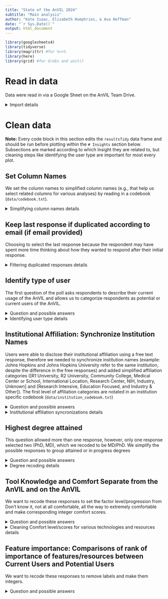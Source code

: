 ```yaml
---
title: "State of the AnVIL 2024"
subtitle: "Main analysis"
author: "Kate Isaac, Elizabeth Humphries, & Ava Hoffman"
date: "`r Sys.Date()`"
output: html_document
---
```


```r
library(googlesheets4)
library(tidyverse)
library(magrittr) #for %<>%
library(here)
library(grid) #for Grobs and unit()
```

# Read in data

Data were read in via a Google Sheet on the AnVIL Team Drive.

<details><summary>Import details</summary>
The google sheet we are reading in is stored in an AnVIL Google drive folder `State of the AnVIL 2024`. Its permissions are restricted such that only people with access can open with the link. Using `gs4_auth()` to authorize my google account before running this code, I needed to change the `scopes` argument, specifically `scopes=spreadsheets.readonly` was necessary. 

In this google sheet, each question is a column, and each response to the survey is a row. If the respondant wasn't asked or didn't answer a specific question, there is an NA in the corresponding row/column. 

```r
gs4_auth(email = "kathryn.j.isaac@gmail.com", scopes="spreadsheets.readonly")
resultsRaw <-
  googlesheets4::read_sheet(
    "https://docs.google.com/spreadsheets/d/1wDMNC6BD2AaIwh_GOkPTpl1tvAyLwVBQgAvOD2rYrX0/edit?usp=sharing",
  na = c("NA", "na", ""))
```

</details>

# Clean data

**Note:** Every code block in this section edits the `resultsTidy` data frame and should be run before plotting within the `# Insights` section below. Subsections are marked according to which Insight they are related to, but cleaning steps like identifying the user type are important for most every plot.

## Set Column Names

We set the column names to simplified column names (e.g., that help us select related columns for various analyses) by reading in a codebook (`data/codebook.txt`). 

<details><summary>Simplifying column names details</summary>

<details><summary>Description of variable definitions and steps</summary>

We have a codebook that is a tab delimited file and has 4 columns, and each row represents a question in the survey. The first column lists a/the question from the survey (`SurveyColNames`); the second column lists a corresponding simplified column name for that survey question (`SimplifedColNames`); the third column describes the variable format (`VariableFormat`), e.g, is it a double, or a character;  the fourth column gives a lengthier description of the question (`Description`), e.g., who was asked it, what possible answers are, etc.

This code block reads in that codebook and specifically selects the `SimplifiedColNames` column. It then renames the column names of the raw results from the google sheet (where each question is a column) with these simplified column names. 

</details>

```r
simplifiedColNames <-
  read_delim(here("data/codebook.txt"),
             delim = "\t",
             col_select = SimplifiedColNames)
resultsTidy <-
  resultsRaw %>% `colnames<-`(unlist(simplifiedColNames))
```
</details>

## Keep last response if duplicated according to email (if email provided)

Choosing to select the last response because the respondent may have spent more time thinking about how they wanted to respond after their initial response. 

<details><summary>Filtering duplicated responses details</summary>

<details><summary>Description of variable definitions and steps</summary>

* The `table` function tabulates the number of occurrences, and we tell it to ignore literal NAs. Because providing an email was optional, we expect many NA responses. The `table` function, by ignoring NAs, will return the unique emails and the number of times each email was used. We store the tabulated results in the variable `tabulatedEmails`
* Using the `sum` function, we look to see how many emails/responses are provided more than once. `tabulatedEmails > 1` is returning a vector of TRUEs and FALSEs where TRUE means that there was more than one instance/count of a given email and FALSE means there wasn't. The `sum` function in essence counts the number of TRUEs and if the `sum` is greater than 0, that means there is at least one duplicated email whose count is greater than 1.
* `duplicatedEmails` reports which emails are duplicated by using the tabulated/table of emails. First it identifies which emails were observed more than once, using the `which` function, and uses the indices returned from that to index the `names` of the tabulated emails, grabbing the specific emails.
* We want to know which entries from the overall survey responses to remove for each duplicated email. Ideally, we want to remove the responses all at the same time or go backwards removing one at a time, because we don't want to affect downstream indices. The approach here, keeps track of all the indices of interest and removed them at the same time. 
  * Therefore, we'll use `lapply` to loop through the duplicated emails (`duplicatedEmails`) and grab the index for survey responses associated with that email address (`which(resultsTidy$Email == duplicatedEmails[x])`).
  * However, we want to keep the last survey response for each duplicated email. Therefore, we wrap that `which` function in `head(_,-1 )` function so that it grabs all indices except the last one. 
  * Finally, we `unlist` the indices so that there's a single vector associated with indices for any duplicated email responses to be removed `IDXs_to_remove`. And since we want to remove them all at the same time, we subset  `resultsTidy`, grabbing every row except those in `IDXs_to_remove`, as denoted by the `-`.

</details>

```r

tabulatedEmails <- table(resultsTidy$Email, useNA = "no")

if (sum(tabulatedEmails > 1) > 0) {
  duplicatedEmails <-
    names(tabulatedEmails)[which(tabulatedEmails > 1)]
  IDXs_to_remove <-
    unlist(lapply(1:length(duplicatedEmails), function(x)
      head(
        which(resultsTidy$Email == duplicatedEmails[x]),-1
      )))
  resultsTidy <- resultsTidy[-IDXs_to_remove, ]
}

nrow(resultsTidy)
```

</details>

## Identify type of user

The first question of the poll asks respondents to describe their current usage of the AnVIL and allows us to categorize respondents as potential or current users of the AnVIL.

<details><summary>Question and possible answers</summary>

> How would you describe your current usage the AnVIL platform?

Possible answers include:

* For completed/long-term projects (e.g., occasional updates/maintenance as needed) 
* For ongoing projects (e.g., consistent project development and/or work) 
* For short-term projects (e.g., short, intense bursts separated by a few months) 
* I do no currently use the AnVIL, but have in the past
* I have never heard of the AnVIL
* I have never used the AnVIL, but have heard of it.

The first three possible answers represent current or returning AnVIL users. The last three possible answers represent potential AnVIL users.

</details>

<details><summary>Identifying user type details</summary>

<details><summary>Description of variable definitions and steps</summary>

We use `case_when` to evaluate the response in the `CurrentUsageDescription` column and assign a corresponding, simplified label of "CurrentUser" or "PotentialUser'. In other words we translate the given response to a user label. Using the `case_when` as the internal nested function of the `mutate` function, means that the translation is then saved in a new column, `UserType`.

</details>

```r
resultsTidy %<>%
  mutate(
    UserType = case_when(
      CurrentUsageDescription == "For ongoing projects (e.g., consistent project development and/or work)" ~ "CurrentUser",
      CurrentUsageDescription == "For completed/long-term projects (e.g., occasional updates/maintenance as needed)" ~ "CurrentUser",
      CurrentUsageDescription == "For short-term projects (e.g., short, intense bursts separated by a few months)" ~ "CurrentUser",
      CurrentUsageDescription == "I do not currently use the AnVIL, but have in the past" ~ "PotentialUser",
      CurrentUsageDescription == "I have never used the AnVIL, but have heard of it" ~ "PotentialUser",
      CurrentUsageDescription == "I have never heard of the AnVIL" ~ "PotentialUser"
    )
  ) %>% 
  mutate(UserType = factor(UserType, levels = c("PotentialUser", "CurrentUser")))
```

</details>

## Institutional Affiliation: Synchronize Institution Names

Users were able to disclose their institutional affiliation using a free text response, therefore we needed to synchronize institution names (example: Johns Hopkins and Johns Hopkins University refer to the same institution, despite the difference in the free responses) and added simplified affiliation categories ([R1 University, R2 University, Community College, Medical Center or School, International Location, Research Center, NIH, Industry, Unknown] and [Research Intensive, Education Focused, and Industry & Other]). The first level of affiliation categories are notated in an institution specific codebook (`data/institution_codebook.txt`)

<details><summary>Question and possible answers</summary>

> What institution are you affiliated with?

Free response for answers

</details>

<details><summary>Institutional affiliation syncronizations details</summary>

This synchronization corrects for the various spellings and capitalizations used for the same institution (ex, Johns Hopkins and Johns Hopkins University refer to the same institution, despite the difference in the free responses).

<details><summary>Description of variable definitions and steps</summary>

We use a `recode()` within a `mutate()` to synchronize the institutional affiliations as necessary

</details>


```r
resultsTidy %<>%
  mutate(
    InstitutionalAffiliation =
      recode(
        InstitutionalAffiliation,
        "Broad" = "Broad Institute",
        "broad institute" = "Broad Institute",
        "CUNY School of Public Health; Roswell Park Comprehensive Cancer Center" = "City University of New York",
        "harvard" = "Harvard University",
        "Harvard Public Health" = "Harvard University",
        "Johns hopkins" = "Johns Hopkins",
        "Johns Hopkins University" = "Johns Hopkins",
        "OHSU" = "Oregon Health & Science University",
        "OHSU (Knight Center)" = "Oregon Health & Science University",
        "The Ohio State University" = "Ohio State University",
        "UCSC" = "University of California Santa Cruz",
        "univ. ca. santa cruz" = "University of California Santa Cruz",
        "university of California santa cruz" = "University of California Santa Cruz",
        "UMASS Chan Medical School" = "UMass Chan Medical School",
        "Umass Chan Medical School" = "UMass Chan Medical School",
        "Washington University in St Louis" = "Washington University in St. Louis",
        "yikongene" = "Yikon Genomics",
        "v" = "Unknown"
      )
  )
```

Elizabeth Humphries grouped institutional affiliations into a limited set of categories: R1 University, R2 University, Community College, Medical Center or School, International Location, Research Center, NIH, Industry, Unknown and we notated those groupings/labels within the `institution_codebook.txt` data file, . Grouping into limited institutional affiliation categories allows us to consolidate free answers for easier data visualization and identification of trends. 

<details><summary>Description of variable definitions and steps</summary>

We use a `read_delim()` to read in the institution_codebook file, and select just the `InstitutionalAffiliation` and `InstitutionalType` columns (ignoring the column that specifies how institutions were entered by survey respondents). We then use a full_join by the `InstitutionalAffiliation` column to add an `InstitutionalType` column such that the category labels are now included as a new column, joining the appropriate values dependent upon the `InstitutionalAffiliation` column.

</details>

```r
institutionCodeBook <- read_delim(here("data/institution_codebook.txt"), delim="\t", col_select = c(InstitutionalAffiliation, InstitutionalType))

resultsTidy <- full_join(resultsTidy, institutionCodeBook, by = "InstitutionalAffiliation")
```

Here we even further simplify Institutional Affiliations to focus on Research Intensive, Education Focused, and Industry & Other

This groups R1 University, Research Center, Medical Center or School, and NIH as "Research Intensive"; R2 University & Community College as "Education Focused"; and Industry, International Location, or Unknown as "Industry & Other".

```r
resultsTidy %<>% 
  mutate(FurtherSimplifiedInstitutionalType = 
           case_when(
             InstitutionalType == "R1 University" ~ "Research Intensive",
             InstitutionalType == "Research Center" ~ "Research Intensive",
             InstitutionalType == "Medical Center or School" ~ "Research Intensive",
             InstitutionalType == "NIH" ~ "Research Intensive",
             InstitutionalType == "R2 University" ~ "Education Focused",
             InstitutionalType == "Community College" ~ "Education Focused",
             InstitutionalType == "Industry" ~ "Industry & Other",
             InstitutionalType == "International Location" ~ "Industry & Other",
             InstitutionalType == "Unknown" ~ "Industry & Other"
           )
         )
```

</details>

## Highest degree attained

This question allowed more than one response, however, only one response selected two (PhD, MD), which we recoded to be MD/PhD. We simplify the possible responses to group attained or in progress degrees


<details><summary>Question and possible answers</summary>

> What is the highest degree you have attained?

Possible answers include (and multiple choices could be selected and would be comma separated if so)

* High school or equivalent
* Bachelor's degree
* Master's degree in progress
* Master's degree
* PhD in progress
* PhD
* MD in progress
* MD
* Other (with free text entry)

</details>

<details><summary>Degree recoding details</summary>

<details><summary>Description of variable definitions and steps</summary>

Because multiple responses could be selected and those would be comma separated and because free text response was possible if other was selected, we need to tidy the data from this question. From visual inspection of the data, I see that the only time multiple responses were selected were for MD/PhD. No other's were selected. So we'll just recode "PhD, MD" to be "MD/PhD" 

Let's also set the factor levels to follow the general progress of degrees

</details>


```r
resultsTidy %<>%
  mutate(
    Degrees =
      factor(recode(Degrees, "PhD, MD" = "MD/PhD"), levels = c("High School or equivalent", "Bachelor's degree", "Master's degree in progress", "Master's degree", "PhD in progress", "PhD", "MD in progress", "MD", "MD/PhD")),
    FurtherSimplifiedDegrees = recode(Degrees, 
                                      "Master's degree in progress" = "Master's degree (or in progress)",
                                      "Master's degree" = "Master's degree (or in progress)",
                                      "PhD in progress" = "PhD (or in progress)",
                                      "PhD" = "PhD (or in progress)",
                                      "MD/PhD" = "MD (MD, MD/PhD, or in progress)", 
                                      "MD in progress" = "MD (MD, MD/PhD, or in progress)", 
                                      "MD" = "MD (MD, MD/PhD, or in progress)"
                          )
  )
```

</details>

## Tool Knowledge and Comfort Separate from the AnVIL and on the AnVIL

We want to recode these responses to set the factor level/progression from Don't know it, not at all comfortable, all the way to extremely comfortable and make corresponding integer comfort scores.

<details><summary>Question and possible answers</summary>

>How would you rate your knowledge of or comfort with these technologies (separate from the AnVIL)?
>How would you rate your knowledge of or comfort with these technologies (on the AnVIL)?
>How would you rate your knowledge of or comfort with these AnVIL data features?
Shared technologies between these two questions include

* Jupyter Notebooks: `CurrentAnVILTechJupyterNotebooks` & `AllTechJupyterNotebooks`
* Bioconductor & RStudio: `CurrentAnVILTechRStudio` & `AllTechRStudio` + `AllTechBioconductor`
* Galaxy: `CurrentAnVILTechGalaxy` & `AllTechGalaxy`
* WDL Workflows / Workflows (e.g., WDL): `CurrentAnVILTechWDL` & `AllTechWorkflows`
* Containers: `CurrentAnVILTechContainers` & `AllTechContainers`
* Unix / Command Line: `CurrentAnVILTechCommandLine` & `AllTechCommandLine`

Technologies only asked separate from the AnVIL

* Python: `AllTechPython`
* R: `AllTechR`

Technologies/data features only asked with regards to the AnVIL

* Accessing controlled access datasets: `CurrentAnVILTechAccessData`
* DUOS (Data Use Oversight System): `CurrentAnVILTechDUOS`
* Terra on AnVIL (Workspaces): `CurrentAnVILTechTerra`
* TDR (Terra Data Repository): `CurrentAnVILTechTDR`

Possible answers for each of these questions include

* Don't know it (0)
* Not at all comfortable (1)
* Slightly comfortable (2)
* Somewhat comfortable (3)
* Moderately comfortable (4)
* Extremely comfortable (5)

Notated possible "comfort scores" in parentheses next to each possible answer. We'll add these as additional columns that now start with the word "Score_" but otherwise retain the column name, in case it's helpful to still have the words (whose factor level we'll set to reflect the progression of knowledge/comfort).

Responses are NA if the question wasn't asked to the survey taker (e.g., they were a potential user and weren't asked about technologies with regards to the AnVIL)

</details>

<details><summary>Cleaning Comfort level/scores for various technologies and resources details</summary>

It's likely that someone who's a program administrator will select don't know for these.... should we remove them and see how average scores change?

<details><summary>Description of variable definitions and steps</summary>

We select the relevant columns (those that start with "CurrentAnVILTech" or "AllTech") we want to work with. We don't want them to be lists. The non-tidyverse way of doing this would be `unlist(as.character(resultsTidy$PotentialRankEasyBillingSetup))`. We can use the `unnest` tidyverse function with a `keep_empty = TRUE` argument so that it preserves the NULL values. Notice in the non-tidyverse way, we had to use `as.character` in order to preserve the null values. In the tidyverse way, we still have to use an as.character type change before the `unnest`, otherwise, we get an error that double and character values can't be combined. 

After the `unnest` we can use the `mutate` function to first work with these as factors (to set the progression we want from don't know it all the way to extremely comfortable) and then to make the replacements specified above for an integer score in place of the comfort level, placing these scores in new columns with names that begin with "Score_" and fill in the rest of the column name with the corresponding original column name.

</details>

```r
resultsTidy %<>%
  mutate(across(starts_with(c(
    "CurrentAnVILTech", "AllTech"
  )), as.character)) %>%
  unnest(starts_with(c("CurrentAnVILTech", "AllTech")), keep_empty = TRUE) %>%
  mutate(across(starts_with(c(
    "CurrentAnVILTech", "AllTech"
  )), ~ parse_factor(
    .,
    levels = c(
      "Don't know it",
      "Not at all comfortable",
      "Slightly comfortable",
      "Somewhat comfortable",
      "Moderately comfortable",
      "Extremely comfortable"
    )
  ))) %>%
  mutate(across(
    starts_with(c("CurrentAnVILTech", "ALLTech")),
    ~ case_when(
      . == "Don't know it" ~ 0,
      . == "Not at all comfortable" ~ 1,
      . == "Slightly comfortable" ~ 2,
      . == "Somewhat comfortable" ~ 3,
      . == "Moderately comfortable" ~ 4,
      . == "Extremely comfortable" ~ 5
    )
    ,
    .names = "Score_{.col}"
  ))
```

</details>

## Feature importance: Comparisons of rank of importance of features/resources between Current Users and Potential Users

We want to recode these responses to remove labels and make them integers.

<details><summary>Question and possible answers</summary>

>Rank the following features or resources according to their importance for your continued use of the AnVIL

>Rank the following features or resources according to their importance to you as a potential user of the AnVIL?
  
* Easy billing setup
* Flat-rate billing rather than use-based
* Free version with limited compute or storage
* On demand support and documentation
* Specific tools or datasets are available/supported
* Greater adoption of the AnVIL by the scientific community

We're going to look at a comparison of the assigned ranks for these features, comparing between current users and potential users.

### Recode rank values 

<details><summary>Description of variable definitions and steps</summary>

Columns of interest include

* PotentialRankEasyBillingSetup
* PotentialRankFlatRateBilling
* PotentialRankFreeVersion
* PotentialRankSupportDocs
* PotentialRankToolsData
* PotentialRankCommunityAdoption
* CurrentRankEasyBillingSetup
* CurrentRankFlatRateBilling
* CurrentRankFreeVersion
* CurrentRankSupportDocs
* CurrentRankToolsData
* CurrentRankCommunityAdoption

</details>

<details><summary>Cleaning the feature importance ranks details</summary>

<details><summary>Description of variable definitions and steps</summary>

We can use `starts_with` to select these columns, specifically focusing on the starts with "PotentialRank" and "CurrentRank". When we made simplified names for the columns, these are the only twelve that start like that. 

Either the 6 CurrentRank or the 6 PotentialRank were asked to each survey taker which means that we expect NULL values in these columns since not every survey taker will have answered all of these questions.

We want to recode the following values

* Replace 1 (Most important in this list) with 1
* Replace 6 (Least important in this list) with 6

Before we can do that, we first need to change the type of the columns in several ways. We don't want them to be lists. The non-tidyverse way of doing this would be `unlist(as.character(resultsTidy$PotentialRankEasyBillingSetup))`. We can use the `unnest` tidyverse function with a `keep_empty = TRUE` argument so that it preserves the NULL values. Notice in the non-tidyverse way, we had to use `as.character` in order to preserve the null values. In the tidyverse way, we still have to use an as.character type change before the `unnest`, otherwise, we get an error that double and character values can't be combined. 

After the `unnest` we can use the `recode` function to make the replacements specified above. And then we go ahead and change the type from character to integer so that we can compute average rank & plot them more easily. There will be a warning that NAs are introduced by coercion when we change the type to integer. So we add a replacement in the `recode`, changing "NULL" to the `NA_character_`

</details>

```r
resultsTidy %<>%
  mutate(across(starts_with(c(
    "PotentialRank", "CurrentRank"
  )), as.character)) %>%
  unnest(starts_with(c("PotentialRank", "CurrentRank")), keep_empty = TRUE) %>%
  mutate(across(
    starts_with(c("PotentialRank", "CurrentRank")),
    ~ recode(
      .x,
      "1 (Most important in this list)" = "1",
      "6 (Least important in this list)" = "6",
      "NULL" = NA_character_
    )
  )) %>%
  mutate(across(starts_with(c(
    "PotentialRank", "CurrentRank"
  )), as.integer))
```

</details>

## Training Modality Preference

We want to recode these responses to remove labels and make them integers.

<details><summary>Question and possible answers</summary>

>Please rank how/where you would prefer to attend AnVIL training workshops.

Possible answers include 

* On-site at my institution: `AnVILTrainingWorkshopsOnSite`
* Virtual: `AnVILTrainingWorkshopsVirtual`
* Conference (e.g., CSHL, AMIA): `AnVILTrainingWorkshopsConference`
* AnVIL-specific event: `AnVILTrainingWorkshopsSpecEvent`
* Other: `AnVILTrainingWorkshopsOther`

The responses are stored in the starts with `AnVILTrainingWorkshops` columns

</details>

<details><summary>Cleaning the training modality ranks details</summary>

<details><summary>Description of variable definitions and steps</summary>

We can use `starts_with` to select these columns, specifically focusing on the starts with "AnVILTrainingWorkshops". These are the only 5 that start like that when we made simplified column names. 

We want to recode the following values

* Replace 1 (Most preferred in this list) with 1
* Replace 5 (Least preferred in this list) with 5

Before we can do that, we first need to change the type of the columns in several ways. We don't want them to be lists. We can use the `unnest` tidyverse function with a `keep_empty = TRUE` argument so that it preserves any NULL values, but first we have to use an `as.character` type change before the `unnest`, otherwise, we get an error that double and character values can't be combined. 

After the `unnest` we can use the `recode` function to make the replacements specified above. And then we go ahead and change the type from character to integer so that we can compute average rank & plot them more easily. There will be a warning that NAs are introduced by coercion when we change the type to integer. So we add a replacement in the `recode`, changing "NULL" to the `NA_character_`

</details>

```r

resultsTidy %<>%
  mutate(across(starts_with(
    "AnVILTrainingWorkshops"), as.character)) %>%
  unnest(starts_with("AnVILTrainingWorkshops"), keep_empty = TRUE) %>%
  mutate(across(
    starts_with("AnVILTrainingWorkshops"),
    ~ recode(
      .x,
      "1 (Most preferred in this list)" = "1",
      "5 (Least preferred in this list)" = "5",
      "NULL" = NA_character_
    )
  )) %>%
  mutate(across(starts_with("AnVILTrainingWorkshop"), as.integer))

```

</details>

## Simplified experience status for various research categories (clinical, human genomics, non-human genomics)

Want to add three columns that act as flags reporting if the respondent is 

* experienced with clinical research, specifically either moderately or extremely experienced in working with human clinical data
* experienced with human genomics research, specifically is moderately or extremely experienced in working with human genomics data
* experienced with non-human genomics research expert, specifically is moderately or extremely experienced in working with non-human genomics data

We will use this information later to subset responses when considering popular tools or datasets.

<details><summary>Question and possible answers</summary>

>How much experience do you have analyzing the following data categories?

The three research categories people are asked about include 

* Human Genomic
* Non-human Genomic
* Human Clinical

Possible answers include

* Not at all experienced
* Slightly experienced
* Somewhat experienced
* Moderately experienced
* Extremely experienced.

</details>

<details><summary>Setting research category experience flag details</summary>

<details><summary>Description of variable definitions and steps</summary>

We use a `mutate` together with 3 `case_when`'s. 

* If the `HumanClinicalExperience` column response is "Moderately experienced" or "Extremely experienced", we mark that respondent as a human clinical research expert in the `clinicalFlag` column (`TRUE`). Otherwise, we mark a `FALSE` to signify they are not a clinical research expert.
* If the `HumanGenomicExperience` column response is "Moderately experienced" or "Extremely experienced", we mark that respondent as a human genomic research expert in the `humanGenomicFlag` column (`TRUE`). Otherwise, we again mark a `FALSE` to signify not an expert.
* If the `NonHumanGenomicExperience` column response is "Moderately experienced" or "Extremely experienced", we mark that respondent as a non-human genomic research expert in the `nonHumanGenomicFlag` column (`TRUE`). Otherwise, we again mark a `FALSE` to signify not an expert.

</details>

```r
resultsTidy %<>%
  mutate(
  clinicalFlag = case_when(
           HumanClinicalExperience == "Moderately experienced" | HumanClinicalExperience == "Extremely experienced" ~ TRUE,
           .default = FALSE
         ),
  humanGenomicFlag = case_when(
           HumanGenomicExperience == "Moderately experienced" | HumanGenomicExperience == "Extremely experienced" ~ TRUE,
           .default = FALSE
         ),
  nonHumanGenomicFlag = case_when(NonHumanGenomicExperience == "Moderately experienced" | NonHumanGenomicExperience == "Extremely experienced" ~ TRUE,
          .default = FALSE)
  )
```

</details>

# Insights 

## Identify type of user

**Takeaway:** Of the ```r nrow(resultsTidy)``` responses, ```r nrow(resultsTidy %>% filter(UserType == "CurrentUser"))``` were current users and ```r nrow(resultsTidy %>% filter(UserType == "PotentialUser"))``` were potential users. The majority of current users belonged to the group who use the AnVIL for ongoing projects while the majority of potential users were evenly split between those who have never used the AnVIL (but have heard of it) and those who used to previously use the AnVIL, but don't currently.

**Potential Follow-ups:** 

- Look to see if those potential users who previously used to use the AnVIL show similarity in overall trends with the rest of the potential users
- Directly ask why they no longer use the AnVIL (Elizabeth mentioned the possibility that the AnVIL is sometimes used in courses or workshops and students may not use it after that)

### Prepare and plot the data

<details><summary>Description of variable definitions and steps</summary>

First, we group the data by the assigned UserType labels/categories and their related more detailed descriptions. Then we use `summarize` to count the occurrences for each of those categories. We use a mutate statement to better fit the detailed descriptions on the plot. We then send this data to ggplot with the count on the x-axis, and the usage descriptions on the y-axis (ordered by count so highest count is on the top). We fill with the `UserType` description we've assigned. We manually scale the fill to be AnVIL colors and specify we want this to be a stacked bar chart. We then make edits for the theme and labels and finally add a geom_text label for the count next to the bars before we save the plot.

</details>

```r
resultsTidy %>% 
  group_by(UserType, CurrentUsageDescription) %>% 
  summarize(count = n()) %>% 
  mutate(CurrentUsageDescription = case_when(
    CurrentUsageDescription == "For ongoing projects (e.g., consistent project development and/or work)" ~ "For ongoing projects:\nconsistent project development\nand/or work",
    CurrentUsageDescription == "For completed/long-term projects (e.g., occasional updates/maintenance as needed)" ~ "For completed/long-term projects:\noccasional updates/maintenance\nas needed",
    CurrentUsageDescription == "For short-term projects (e.g., short, intense bursts separated by a few months)" ~ "For short-term projects:\nshort, intense bursts\nseparated by a few months",
    CurrentUsageDescription == "I do not currently use the AnVIL, but have in the past" ~ "I do not current use the AnVIL,\nbut have in the past",
    CurrentUsageDescription == "I have never used the AnVIL, but have heard of it" ~ "I have never\nused the AnVIL",
    CurrentUsageDescription == "I have never heard of the AnVIL" ~ "I have never\nheard of the AnVIL"
  )) %>%
  ggplot(aes(x = count, y = reorder(CurrentUsageDescription, count), fill = UserType)) + 
  scale_fill_manual(values = c("#E0DD10", "#035C94")) + 
  geom_bar(stat="identity", position ="stack") + 
  theme_classic() +
  xlab("Count") +
  ylab("Current Usage Description") +
  ggtitle("How would you describe your current usage\nof the AnVIL platform?") +
  geom_text(aes(label = count, group = CurrentUsageDescription),
                  hjust = -0.5, size=2)

ggsave(here("plots/respondent_usagedescription.png"))
```


## Demographics: Institutional Affiliation 

**Takeaway:**

### Prepare and plot the data

```r
resultsTidy %>%
  mutate(FurtherSimplifiedInstitutionalType = factor(FurtherSimplifiedInstitutionalType, levels = c("Industry & Other", "Education Focused", "Research Intensive"))) %>%
  group_by(UserType, FurtherSimplifiedInstitutionalType) %>% summarize(InstitutionalCount = n()) %>%
  ggplot(aes(
    y = FurtherSimplifiedInstitutionalType,
    x = InstitutionalCount,
    fill = UserType
  )) + geom_bar(position = "stack", stat = "identity") +
  theme_classic() +
  geom_text(
                  aes(label = after_stat(x), group = FurtherSimplifiedInstitutionalType), 
                  stat = 'summary', fun = sum, hjust = -1, size=2
                ) +
  ylab("") + 
  xlab("Count") +
  ggtitle("Institutional Affiliation for All Survey Respondents") +
  annotation_custom(textGrob("- R1 University     \n- Med Campus      \n- Research Center\n- NIH                     ", gp = gpar(fontsize = 8)), xmin = -8.5, xmax = -8.5, ymin = 2.65, ymax = 2.65) +
  annotation_custom(textGrob("- Industry             \n- International Loc\n- Unknown           ", gp = gpar(fontsize = 8)), xmin = -8.5, xmax = -8.5, ymin = .7, ymax = .7) +
  annotation_custom(textGrob("- R2 University         \n- Community College", gp=gpar(fontsize=8)),xmin=-8.5,xmax=-8.5,ymin=1.75,ymax=1.75) +
  coord_cartesian(clip = "off") +
  scale_fill_manual(values = c("#E0DD10", "#035C94")) +
  ggtitle("What institution are you affiliated with?")
ggsave(here("plots/institutionalType_simplified_allResponses_colorUserType.png"))
```

## Demographics: Highest Degree Attained

**Takeaway:**

### Prepare and plot the data

<details><summary>Description of variable definitions and steps</summary>

First we use `group_by()` to select`Degrees` and `UserType` in conjunction with `summarize( = n())` to add counts for how many of each combo are observed in the data. 

Then we send this data to ggplot and make a bar chart with the x-axis representing the degrees (`reorder`ed by the count number such that higher counts are first (and the sum) because otherwise the 2 MDs are located after the high school and master's in progress bars (1 each)). The y-axis represents the count, and the fill is used to specify user type (current or potential AnVIL users). We use a stacked bar chart and include labels above each bar of the total sum for that degree type.

Used [this Stack Overflow post to label sums above the bars](https://stackoverflow.com/questions/30656846/draw-the-sum-value-above-the-stacked-bar-in-ggplot2)

and used [this Stack Overflow post to remove NA from the legend](https://stackoverflow.com/questions/45493163/ggplot-remove-na-factor-level-in-legend)

The rest of the changes are related to theme and labels and making sure that the numerical bar labels aren't cut off on the top.

</details>

```r

resultsTidy %>%  
  group_by(FurtherSimplifiedDegrees, UserType) %>% 
  summarize(n = n()) %>%
  ggplot(aes(y = reorder(FurtherSimplifiedDegrees, n, sum), 
             x = n, 
             fill = UserType
             )) +
      geom_bar(position = "stack", stat="identity") +
      geom_text(
                  aes(label = after_stat(x), group = FurtherSimplifiedDegrees), 
                  stat = 'summary', fun = sum, hjust = -1, size=2
                ) +
      theme_classic() +
      ylab("Degree") +
      xlab("Count") +
      coord_cartesian(clip = "off") +
      scale_fill_manual(values = c("#E0DD10", "#035C94"), na.translate = F) +
      ggtitle("What is the highest degree you have attained?")

ggsave(here("plots/degree_furthersimplified_usertype.png"))
```

## Experience: Genomics and Clinical Research Experience

**Takeaway:**

### Prepare and plot the data

<details><summary>Description of variable definitions and steps for preparing the data</summary>

Here we select the columns containing answers for each data category: `HumanGenomicExperience`, `HumanClinicalExperience`, and `NonHumanGenomicExperience`. We also select `UserType` in case we want to split user type out at all in viewing the data. We use a `pivot_longer` to make a long dataframe that can be grouped and groups counted. The category/column names go to a new column, `researchType` and the values in those columns go to a new column `experienceLevel`. Before we use group by and count, we set the factor level on the new `experienceLevel` column to match the progression from not at all experienced to extremely experienced, and we rename the research categories so that the words have spaces, and we say research instead of experience. Then we use `group_by` and `summarize` to add counts for each combination of research category, experience level, and `UserType`. These counts are in the new `n` column.

</details>

```r
experienceDf <- resultsTidy %>% select(HumanGenomicExperience, HumanClinicalExperience, NonHumanGenomicExperience, UserType) %>%
  pivot_longer(c(HumanGenomicExperience, HumanClinicalExperience, NonHumanGenomicExperience), names_to = "researchType", values_to = "experienceLevel") %>% 
  mutate(experienceLevel = 
                                                                                                                                                          factor(experienceLevel, levels = c("Not at all experienced", "Slightly experienced", "Somewhat experienced", "Moderately experienced", "Extremely experienced")),
         researchType = case_when(researchType == "HumanClinicalExperience" ~ "Human Clinical Research",
                                  researchType == "HumanGenomicExperience" ~ "Human Genomic Research",
                                  researchType == "NonHumanGenomicExperience" ~ "Non-human\nGenomic Research")) %>%
  group_by(researchType, experienceLevel, UserType) %>% summarize(n = n()) 
```

<details><summary>Description of variable definitions and steps for plotting the bar graph</summary>

We didn't observe big differences between current and potential users, so we believe this grouped plot is useful for understanding the community as a whole.

This bar plot has the experience level on the x-axis, the count on the y-axis, and fills the bars according to the experience level (though the fill/color legend is turned off by setting legend.position to none). We facet the research category type and label the bars. We keep a summary stat and sum function and after_stat(y) for the label since the data has splits like `UserType` that we're not visualizing here. 

We adjust various aspects of the theme like turning off the grid and background and rotating the x-tick labels and changing the x- and y-axis labels. We also slightly widen the left axis so that the tick labels aren't cut off. 

</details>

```r
ggplot(experienceDf, aes(x=experienceLevel,y=n, fill = experienceLevel)) + 
  facet_grid(~researchType) + 
  geom_bar(stat="identity") + 
  theme_bw() + 
  theme(panel.background = element_blank(), panel.grid = element_blank()) + 
  theme(axis.text.x = element_text(angle = 45, hjust=1)) + 
  geom_text(
    aes(label = after_stat(y), group = experienceLevel), 
    stat = 'summary', fun = sum, vjust = -0.5, size=2
) + 
  ylab("Count") + xlab ("Reported Experience Level") +
  coord_cartesian(clip = "off") + 
  theme(plot.margin = margin(1,1,1,1.05, "cm")) +
  scale_fill_manual(values = c("#035C94","#035385","#024A77","#024168", "#02395B")) +
  theme(legend.position = "none")+
  ggtitle("How much experience do you have analyzing the following data categories?")
  

ggsave(here("plots/researchExperienceLevel_sequentialColor_noUserTypeSplit.png"))
```

## Experience: Controlled Access Datasets

**Takeaway:**

<details><summary>Question and possible answers</summary>

>What large, controlled access datasets do you access or would you be interested in accessing using the AnVIL?
  
* All of Us*
* Centers for Common Disease Genomics (CCDG)
* The Centers for Mendelian Genomics (CMG)
* Clinical Sequencing Evidence-Generating Research (CSER)
* Electronic Medical Records and Genomics (eMERGE)
* Gabriella Miller Kids First (GMKF)
* Genomics Research to Elucidate the Genetics of Rare Diseases (GREGoR)
* The Genotype-Tissue Expression Project (GTEx)
* The Human Pangenome Reference Consortium (HPRC)
* Population Architecture Using Genomics and Epidemiology (PAGE)
* Undiagnosed Disease Network (UDN)
* UK Biobank*
* None
* Other (Free Text Response)

Since this is a select all that apply question, we expect that there will be multiple responses that are comma separated. The free text responses will likely need recoded as well. The responses are in the `AccessWhichControlledData` column.

</details>

### Prepare and plot the data

<details><summary>Description of variable definitions and steps for preparing the data</summary>

Making a function `prep_df_whichData()` since we'll be using this workflow a few times for different subsets of the data, because we want to be able to differentially display the data based on the experience status (experienced with clinical research, human genomics research, etc.) of the person saying they'd like access to the data.

We want to color the bars based on whether or not the controlled access dataset is available on the AnVIL currently. We create a dataframe `onAnVILDF` to report this. Used the [AnVIL dataset catalog/browser](https://explore.anvilproject.org/datasets) to find out this information. However, HPRC and  GREGoR don't show up in that resource, but are both available per these sources: [Announcement for HPRC](https://anvilproject.org/news/2021/03/11/hprc-on-anvil), [Access for HPRC](https://anvilproject.org/data/consortia/HPRC), [Access for GREGoR](https://anvilproject.org/data/consortia/GREGoR). Both GMKF and TCGA are data hosted on other NCPI platforms that are accessible via AnVIL because of interoperability. (See: https://www.ncpi-acc.org/ and https://ncpi-data.org/platforms). We list these as non-AnVIL hosted since while accessible, they are not AnVIL hosted and inaccessible without NCPI. Finally, UDN is described as non-AnVIL hosted as it is in the Data submission pipeline and not yet available. 

We'll join this anvil-hosted or not data with the actual data at the end.

Given the input `subset_df`, we expect several answer to be comma separated. Since there are 12 set possible responses (not including "None") and one possible free response answer, we separate the `AccessWhichControlledData` column into 13 columns ("WhichA" through "WhichN"), separating on a comma (specifically a ", " a comma followed by a space, otherwise there were duplicates where the difference was a leading space). Alternative approaches should [consider using `str_trim`](https://stringr.tidyverse.org/reference/str_trim.html). We set fill to "right" but this shouldn't really matter. It's just to suppress the unnecessary warning that they're adding NA's when there aren't 13 responses. If there's only one response, it'll put that response in `WhichA` and fill the rest of them with `NA`. If there's two responses, it'll put those two responses in `WhichA` and `WhichB` and fill the rest of them with `NA`... etc,

We then use `pivot_longer` to grab these columns we just made and put the column names in a new column `WhichChoice` and the values in the each column to a new column `whichControlledAccess`. We drop all the NAs in this new `whichControlledAccess` column (and there's a lot of them there)...

Then we group by the new `whichControlledAccess` column and summarize a count for how many there are for each response.

Then we pass this to a mutate and recode function to simplify the fixed responses to be just their acronyms, to remove asterisks (that let the survey respondent know that that dataset wasn't available because of policy restrictions), and to recode the free text responses (details below in "Notes on free text response recoding").

We use a `left_join()` to join the cleaned data with a dataframe that specifies whether that dataset is currently available on the AnVIL or not. It's a left join rather than a full join so it's only adding the annotation for datasets that are available in the results.

Finally, we return this subset and cleaned dataframe so that it can be plotted.

</details>

<details><summary> Additional notes on free text response recoding</summary>

There were 4 "Other" free response responses

* "Being able to pull other dbGap data as needed." 
  --> We recoded this to be an "Other"
* "GnomAD and ClinVar" 
  --> GnomAD and ClinVar are not controlled access datasets so we recoded that response to be "None"
* "Cancer omics datasets" 
  --> We recoded this to be an "Other"
* "TCGA"
  --> This response was left as is since there is a controlled access tier.

</details>

```r
onAnVILDF <- read_delim(here("data/controlledAccessData_codebook.txt"), delim = "\t", col_select = c(whichControlledAccess, AnVIL_Availability))

prep_df_whichData <- function(subset_df, onAnVILDF = onAnVILDF){
  subset_df %<>% separate(AccessWhichControlledData, c("WhichA", "WhichB", "WhichC", "WhichD", "WhichE", "WhichF", "WhichG", "WhichH", "WhichI", "WhichJ", "WhichK", "WhichM", "WhichN"), sep = ", ", fill="right") %>%
  pivot_longer(starts_with("Which"), names_to = "WhichChoice", values_to = "whichControlledAccess") %>%
  drop_na(whichControlledAccess) %>%
  group_by(whichControlledAccess) %>% summarize(count = n()) %>%
  mutate(whichControlledAccess =
           recode(whichControlledAccess,
             "All of Us*" = "All of Us",
             "UK Biobank*" = "UK Biobank",
             "Centers for Common Disease Genomics (CCDG)" = "CCDG",
             "The Centers for Mendelian Genomics (CMG)" = "CMG",
             "Clinical Sequencing Evidence-Generating Research (CSER)" = "CSER",
             "Electronic Medical Records and Genomics (eMERGE)" = "eMERGE",
             "Gabriella Miller Kids First (GMKF)" = "GMKF",
             "Genomics Research to Elucidate the Genetics of Rare Diseases (GREGoR)" = "GREGoR",
             "The Genotype-Tissue Expression Project (GTEx)" = "GTEx",
             "The Human Pangenome Reference Consortium (HPRC)" = "HPRC",
             "Population Architecture Using Genomics and Epidemiology (PAGE)" = "PAGE",
             "Undiagnosed Disease Network (UDN)" = "UDN",
             "Being able to pull other dbGap data as needed." = "Other",
             "Cancer omics datasets" = "Other",
             "GnomAD and ClinVar" = "None", #not controlled access
                  )
  ) %>% left_join(onAnVILDF, by="whichControlledAccess")
    
  return(subset_df)
}

```
<details><summary>Description of variable definitions and steps for preparing the data continued</summary>

Here we set up 4 data frames for plotting

* The first uses all of the responses and sends them through the `prep_df_whichData()` function to clean the data for plotting to see which controlled access datasets are the most popular.
* The second filters to grab just the responses from those experienced in clinical research using the `clinicalFlag` column (described earlier in the Clean Data -> Simplified experience status for various research categories (clinical, human genomics, non-human genomics) subsection)
* The third filters to grab just the responses from those experienced in human genomic research using the `humanGenomicFlag` column (described earlier in the Clean Data -> Simplified experience status for various research categories (clinical, human genomics, non-human genomics) subsection)
* The fourth filters to grab just the responses from those experienced in non-human genomic research using the `nonHumanGenomicFlag` column (described earlier in the Clean Data -> Simplified experience status for various research categories (clinical, human genomics, non-human genomics) subsection)

</details>

```r
whichDataDf <- resultsTidy %>% prep_df_whichData(onAnVILDF = onAnVILDF)

whichDataClinicalSubset <- resultsTidy %>%
  filter(clinicalFlag == TRUE) %>%
  prep_df_whichData(onAnVILDF = onAnVILDF)

whichDataHumanGenomicSubset <- resultsTidy %>%
  filter(humanGenomicFlag == TRUE) %>%
  prep_df_whichData(onAnVILDF = onAnVILDF)

whichDataNonHumanGenomicSubset <- resultsTidy %>%
  filter(nonHumanGenomicFlag == TRUE) %>%
  prep_df_whichData(onAnVILDF = onAnVILDF)

```

<details><summary>Description of variable definitions and steps for plotting the bar graphs</summary>

Also have a function here because it's the same plotting steps for each just changing the subtitle and which dataframe is used as input.

This takes the input dataframe and plots a bar plot with the x-axis having the controlled access datasets listed (reordering the listing based off of the count so most popular is on the left), the count number/popularity of requested is on the y-axis, and the fill is based on whether the dataset is available on AnVIL or not. 

We change the theme elements like removing panel borders, panel background, and panel grid, and rotate the x-axis tick labels. We add an x- and y- axis label and add a title (and subtitle if specified - which it will be when we're looking at just a subset like those who are experienced with clinical data)

We also add text labels above the bars to say how many times each dataset was marked/requested. Note that we have to use the after_stat, summary, and sum way of doing it again because we use recoding and if we want the labels to be accurate, it has to capture every time we've recoded things to be the same after we used group_by and summarize to count before we recoded. It uses `coord_cartesian(clip = "off")` so these bar text labels aren't cut off and finally returns the plot.

We call this function 4 times

* once for all the data (and don't use a subtitle)
* next for just those experienced with clinical data (using a subtitle to specify this)
* next for just those experienced with human genomic data (using a subtitle to specify this)
* and finally for just those experienced with non-human genomic data (using a subtitle to specify this)

</details>

```r

plot_which_data <- function(inputToPlotDF, subtitle = NULL){

  toreturnplot <- ggplot(inputToPlotDF, aes(x = reorder(whichControlledAccess, -count), y = count, fill = AnVIL_Availability)) +
    geom_bar(stat="identity") + 
    theme_classic() + theme(panel.background = element_blank(), panel.grid = element_blank()) +
    theme(axis.text.x = element_text(angle=45, hjust=1)) +
    xlab("Controlled access datasets") + ylab("Count") + 
    ggtitle("What large, controlled access datasets do you access\nor would you be interested in accessing using the AnVIL?", subtitle = subtitle) + 
    geom_text(aes(label = after_stat(y), group = whichControlledAccess),
                  stat = 'summary', fun = sum, vjust = -1, size=2) +
  coord_cartesian(clip = "off") + 
  scale_fill_manual(values = c("#25445A", "#7EBAC0", "grey")) + 
  theme(legend.position = c(0.8, 0.8))

return(toreturnplot)

}

```


```r
everyoneDataPlot <- plot_which_data(whichDataDf)

everyoneDataPlot

ggsave(here("plots/whichcontrolleddata.png"), plot = everyoneDataPlot)
```

```r
clinicalDataPlot <- plot_which_data(whichDataClinicalSubset, subtitle = "Respondents moderately or extremely experienced with clinical data")

clinicalDataPlot

ggsave(here("plots/whichcontrolleddata_clinical.png"), plot = clinicalDataPlot)
```

```r
humanGenomicDataPlot <- plot_which_data(whichDataHumanGenomicSubset, subtitle = "Respondents moderately or extremely experienced with human genomic data")

humanGenomicDataPlot

ggsave(here("plots/whichcontrolleddata_humangenomic.png"), plot = humanGenomicDataPlot)
```

```r
nonHumanGenomicDataPlot <- plot_which_data(whichDataNonHumanGenomicSubset, subtitle = "Respondents moderately or extremely experienced with non-human genomic data")

nonHumanGenomicDataPlot

ggsave(here("plots/whichcontrolleddata_nonhumangenomic.png"), plot = nonHumanGenomicDataPlot)
```

## Experience: Tool & Resource Knowledge/Comfort level

**Takeaway:**

### Prepare and plot the data

<details><summary>Description of variable definitions and steps for preparing the data </summary>

</details>

```r
toPlotToolKnowledge <- bind_rows(
  resultsTidy %>%
    filter(UserType == "CurrentUser") %>%
    select(starts_with("Score_")) %>%
    colSums(na.rm = TRUE) %>%
    as.data.frame() %>% `colnames<-`(c("totalScore")) %>%
    mutate(nscores = sum(resultsTidy$UserType == "CurrentUser"),
          avgScore = totalScore / nscores,
          UserType = "Current Users") %>%
  mutate(WhereTool = rownames(.)) %>%
  separate(WhereTool, c("AnVILorNo", "Tool"), sep = "Tech", remove = TRUE) %>%
  mutate(AnVILorNo = 
           case_when(AnVILorNo == "Score_CurrentAnVIL" ~ "On the AnVIL",
                     AnVILorNo == "Score_All" ~ "Separate from the AnVIL"
                     ),
         Tool = 
           recode(Tool, "JupyterNotebooks" = "Jupyter Notebooks",
                  "WDL" = "Workflows",
                  "CommandLine" = "Unix / Command Line",
                  "AccessData" = "Access controlled access data",
                  "Terra" = "Terra Workspaces",
                  "BioconductorRStudio" = "Bioconductor & RStudio"
                  )
         ),
  resultsTidy %>%
    filter(UserType == "PotentialUser") %>%
    select(starts_with("Score_AllTech")) %>%
    colSums() %>%
    as.data.frame() %>% `colnames<-`(c("totalScore")) %>%
    mutate(nscores = sum(resultsTidy$UserType == "PotentialUser"),
           avgScore = totalScore / nscores,
           UserType = "Potential Users") %>%
    mutate(WhereTool = rownames(.)) %>%
    separate(WhereTool, c("AnVILorNo", "Tool"), sep = "Tech", remove = TRUE) %>%
    mutate(AnVILorNo = 
           case_when(AnVILorNo == "Score_CurrentAnVIL" ~ "On the AnVIL",
                     AnVILorNo == "Score_All" ~ "Separate from the AnVIL"
                     ),
           Tool = 
           recode(Tool, "JupyterNotebooks" = "Jupyter Notebooks",
                  "WDL" = "Workflows",
                  "CommandLine" = "Unix / Command Line",
                  "AccessData" = "Access controlled access data",
                  "Terra" = "Terra Workspaces",
                  "BioconductorRStudio" = "Bioconductor & RStudio"
                  )
          )
) %>%
  mutate(UserType = factor(UserType, levels = c("Potential Users", "Current Users")))
```


```r
roi <- toPlotToolKnowledge[which(toPlotToolKnowledge$Tool == "Bioconductor & RStudio"),]
toPlotToolKnowledge <- rows_append(toPlotToolKnowledge, data.frame(
          UserType = rep(roi$UserType,2),
          avgScore = rep(roi$avgScore,2),
          AnVILorNo = rep(roi$AnVILorNo,2),
          Tool = c("Bioconductor", "RStudio")
  )) %>%
  rows_delete(., data.frame(roi))
```


<details><summary>Description of variable definitions and steps for plotting the dumbbell like plot </summary>

Used [this Stack Overflow response](https://stackoverflow.com/a/72309061) to get the values for the `scale_shape_manual()`

</details>

```r
# Provide a list of AnVIL only Tools
AnVIL_only <-
  setdiff(toPlotToolKnowledge[toPlotToolKnowledge$UserType == "Current Users" &
                                toPlotToolKnowledge$AnVILorNo == "On the AnVIL", ]$Tool,
          toPlotToolKnowledge[toPlotToolKnowledge$UserType == "Potential Users", ]$Tool)

# Order dummy column based only on Potential users
toPlotToolKnowledge <-
  toPlotToolKnowledge %>% mutate(ToolOrder = case_when(
    UserType == "Potential Users" | Tool %in% AnVIL_only ~ avgScore,
    TRUE ~ 0
  ))

PlotToolKnowledge_avg_score <- 
  ggplot(toPlotToolKnowledge, aes(y = reorder(Tool, avgScore), x = avgScore)) + 
  geom_point(aes(color = UserType, shape = AnVILorNo)) 
  
PlotToolKnowledge_potential_user_score <- 
  ggplot(data = toPlotToolKnowledge) + 
  geom_point(data = toPlotToolKnowledge[toPlotToolKnowledge$UserType == "Potential Users" | toPlotToolKnowledge$Tool %in% AnVIL_only ,], 
             aes(color = UserType, shape = AnVILorNo, y = reorder(Tool, ToolOrder), x = avgScore)) + 
  geom_point(data = toPlotToolKnowledge[toPlotToolKnowledge$UserType == "Current Users",], 
             aes(color = UserType, shape = AnVILorNo, y = Tool, x = avgScore))

PlotToolKnowledge_customization <- function(gg) {
  return(
    gg + 
    scale_x_continuous(breaks = 0:5, labels = 0:5, limits = c(0,5)) + 
    ylab("Tool or Data Resource") + 
    xlab("Average Knowledge or Comfort Score") + 
    theme_bw() + 
    theme(panel.background = element_blank(), panel.grid.minor.x = element_blank()) + #facet_wrap(~UserType, nrow=3) +
    annotation_custom(textGrob("Don't know\nat all", gp=gpar(fontsize=8, fontface = "bold")),xmin=0,xmax=0,ymin=-2,ymax=-2) + 
    annotation_custom(textGrob("Extremely\ncomfortable", gp=gpar(fontsize=8, fontface= "bold")),xmin=5,xmax=5,ymin=-2,ymax=-2) +
    coord_cartesian(clip = "off") +
    theme(plot.margin = margin(1,1,1,1.1, "cm")) +
    ggtitle("How would you rate your knowledge of or\ncomfort with these technologies or data features?") +
    scale_color_manual(values = c("#E0DD10", "#035C94")) +
    scale_shape_manual(values = c(4, 16)) 
  )
}

PlotToolKnowledge_customization(PlotToolKnowledge_avg_score)
ggsave(here("plots/tooldataresourcecomfortscore_singlepanel.png"), w = 2200, h = 1350, units = "px")

PlotToolKnowledge_customization(PlotToolKnowledge_potential_user_score)
ggsave(here("plots/tooldataresourcecomfortscore_singlepanel_by_potential_users.png"), w = 2200, h = 1350, units = "px")
```


## Awareness: AnVIL Demos

**Takeaway:**

## Awareness: AnVIL Support Forum

**Takeaway:**

## Preferences: Feature importance for current vs potential users

**Takeaway:**

### Prepare and plot the data

Average rank is total rank (sum of given ranks) divided by number of votes (number of given ranks)

<details><summary>Description of variable definitions and steps for preparing the data </summary>

We make two different dataframes that find the total ranks (column name: `totalRank`) and avg ranks (column name: `avgRank`) for each future and then row bind (`bind_rows`) these two dataframes together to make `totalRanksdf`. The reason that we make two separately are that one is for Potential users (`starts_with("PotentialRank")`) and one is for Current users (`starts_with("CurrentRank")`). They have a different number of votes `nranks` and so it made more sense to work with them separately, following the same steps and then row bind them together.

The individual steps for each of these dataframes is to

* `select` the relevant columns from `resultsTidy`
* perform sums with `colSums`, adding together the ranks in those columns (each column corresponds to a queried feature); We set `na.rm = TRUE` to ignore the NAs (since not every survey respondent was asked each question; e.g., if they were a current user they weren't asked as a potential user)
* send those sums to a data frame such that the selected column names from the first step are now the row names and the total summed rank is the only column with values in each row corresponding to each queried feature
* Use a `mutate` to 
  * add a new column `nranks` that finds the number of responses in the survey are from potential users (e.g., the number that would have assigned ranks to the PotentialRank questions) or the number of responses in the survey that are from current/returning users (e.g., the number that would have assigned ranks to the CurrentRank questions).
  * add a new column `avgRank` that divides the `totalRank` by the `nranks`

After these two dataframes are bound together (`bind_rows`), the rest of the steps are for aesthetics in plotting and making sure ggplot knows the `UserType` and the feature of interest, etc.

* We move the rownames to their own column `UsertypeFeature` (with the `mutate(UsertypeFeature = rownames(.))`). 
* We separate the values in that column on the word "Rank" to remove the `UsertypeFeature` column we just made but then make two new columns (`Usertype` and `Feature`) where `Usertype is either "Current" or "Potential", and the Features are listed in the code below, because...
* We then use a `case_when` within a `mutate()` to fill out those features so they're more informative and show the choices survey respondents were given. 

</details>

```r
totalRanksdf <-
  bind_rows(
    resultsTidy %>% 
      select(starts_with("PotentialRank")) %>% 
      colSums(na.rm = TRUE) %>% 
      as.data.frame() %>% `colnames<-`(c("totalRank")) %>% 
      mutate(nranks = sum(resultsTidy$UserType == "PotentialUser"),
             avgRank = totalRank / nranks),
    resultsTidy %>%
      select(starts_with("CurrentRank")) %>% 
      colSums(na.rm = TRUE) %>% 
      as.data.frame() %>% `colnames<-`(c("totalRank")) %>% 
      mutate(nranks = sum(resultsTidy$UserType == "CurrentUser"),
             avgRank = totalRank /nranks)
  ) %>% 
  mutate(UsertypeFeature = rownames(.)) %>% 
  separate(UsertypeFeature, c("Usertype", "Feature"), sep = "Rank", remove = TRUE) %>%
  mutate(Feature = 
           case_when(Feature == "EasyBillingSetup" ~ "Easy billing setup",
                     Feature == "FlatRateBilling" ~ "Flat-rate billing rather than use-based",
                     Feature == "FreeVersion" ~ "Free version with limited compute or storage",
                     Feature == "SupportDocs" ~ "On demand support and documentation",
                     Feature == "ToolsData" ~ "Specific tools or datasets are available/supported",
                     Feature == "CommunityAdoption" ~ "Greater adoption of the AnVIL by the scientific community"),
         Usertype = factor(case_when(Usertype == "Potential" ~ "Potential Users", 
                                     Usertype == "Current" ~ "Current Users"), levels = c("Potential Users", "Current Users"))
         )
```

<details><summary>Description of variable definitions and steps for plotting the dumbbell plot</summary>

We use the `totalRanksdf` we just made. The x-axis is the `avgRank` values, and the y-axis displays the informative `Feature` values, however, we `reorder` the y-axis so that more important (lower number) avgRank features are displayed higher in the plot.

geom_point and geom_line are used in conjunction to produce the dumbbell look of the plot and we set the color of the points to correspond to the `Usertype`

Some theme things are changed, labels and titles added, setting the color to match AnVIL colors, and then we display and save that plot.

The first version of the plot has trimmed limits, so the second version sets limits on the x-axis of 1 to 6 since those were the options survey respondents were given for ranking. It also adds annotations (using [Grobs, explained in this Stack Overflow post answer](https://stackoverflow.com/a/31081162)) to specify which rank was "Most important" and which was "Least important". 

Then we've also adjusted the left margin so that the annotation isn't cut off.

We then display and save that version as well.

Finally, we'll reverse the x-axis so that most important is on the right and least important is on the left. We use `scale_x_reverse()` for that. We have to change our group annotations so that they are now on the negative number version of `xmin` and `xmax` that we were using previously. We then display and save that version as well.

</details>

```r
gdumbbell <- ggplot(totalRanksdf, aes(x = avgRank, y = reorder(Feature, -avgRank))) +
  geom_line() +
  geom_point(aes(color = Usertype), size = 3) +
  theme(panel.background = element_blank()) + theme_bw() + theme(legend.position = "bottom") +
  xlab("Average Rank") + 
  ylab("Feature") + 
  ggtitle("Rank the following features\naccording to their importance to\nyou as a potential user or for\nyour continued use of the AnVIL") +
  scale_color_manual(values = c("#E0DD10", "#035C94")) +
  theme(legend.title = element_blank())

gdumbbell <- gdumbbell + 
  scale_x_continuous(breaks = 1:6, labels = 1:6, limits = c(1,6))+
  annotation_custom(textGrob("Most\nimportant", gp=gpar(fontsize=8, fontface = "bold")),xmin=1,xmax=1,ymin=-0.5,ymax=-0.5) + 
  annotation_custom(textGrob("Least\nimportant", gp=gpar(fontsize=8, fontface= "bold")),xmin=6,xmax=6,ymin=-0.5,ymax=-0.5) +
  coord_cartesian(clip = "off") +
  theme(plot.margin = margin(1,1,1,1.1, "cm"))

ggsave(here("plots/dumbbellplot_xlim16_rankfeatures.png"), plot = gdumbbell)

gdumbbell <- gdumbbell + 
 scale_x_reverse(limits = c(6,1), breaks = 6:1, labels = 6:1) +
 annotation_custom(textGrob("Most\nimportant", gp=gpar(fontsize=8, fontface = "bold")),xmin=-1,xmax=-1,ymin=-0.5,ymax=-0.5) + 
 annotation_custom(textGrob("Least\nimportant", gp=gpar(fontsize=8, fontface= "bold")),xmin=-6,xmax=-6,ymin=-0.5,ymax=-0.5)

gdumbbell

ggsave(here("plots/dumbbellplot_xlim16_revaxis_rankfeatures.png"), plot = gdumbbell)
  
```

## Preferences: Training Workshop Modality

**Takeaway:**

### Prepare and plot the data

<details><summary>Description of variable definitions and steps for preparing the data</summary>

</details>

```r
toPlotTrainingRanks <- bind_rows(
  resultsTidy %>%
    filter(UserType == "CurrentUser") %>%
    select(starts_with("AnVILTrainingWorkshops")) %>%
    colSums(na.rm = TRUE) %>%
    as.data.frame() %>% `colnames<-`(c("totalRank")) %>%
    mutate(nranks = sum(resultsTidy$UserType == "CurrentUser"),
          avgRank = totalRank / nranks,
          UserType = "Current Users") %>%
  mutate(TrainingType = rownames(.)) %>%
  mutate(TrainingType = str_replace(TrainingType, "AnVILTrainingWorkshops", "")),
  resultsTidy %>%
    filter(UserType == "PotentialUser") %>%
    select(starts_with("AnVILTrainingWorkshops")) %>%
    colSums() %>%
    as.data.frame() %>% `colnames<-`(c("totalRank")) %>%
    mutate(nranks = sum(resultsTidy$UserType == "PotentialUser"),
           avgRank = totalRank / nranks,
           UserType = "Potential Users") %>%
    mutate(TrainingType = rownames(.)) %>%
    mutate(TrainingType = str_replace(TrainingType, "AnVILTrainingWorkshops", ""))
  ) %>% mutate(TrainingType = recode(TrainingType, "SpecEvent" = "AnVIL-specific event", "OnSite" = "On-site at my institution", "Conference" = "Conference (e.g., CSHL, AMIA)")) %>%
  mutate(UserType = factor(UserType, levels = c("Potential Users", "Current Users")))

```

<details><summary>Description of variable definitions and steps for plotting the dumbbell plot</summary>

</details>

```r
tdumbbell <- ggplot(toPlotTrainingRanks, aes(x = avgRank, y = reorder(TrainingType, -avgRank))) +
  geom_line() +
  geom_point(aes(color = UserType), size = 3) +
  theme(panel.background = element_blank()) + theme_bw() + theme(legend.position = "bottom") +
  xlab("Average Rank") + 
  ylab("Training Workshop Modality") + 
  ggtitle("Please rank how/where you would prefer to attend\nAnVIL training workshops.") +
  scale_color_manual(values = c("#E0DD10", "#035C94")) +
  theme(legend.title=element_blank())

tdumbbell <- tdumbbell + 
  scale_x_continuous(breaks = 5:1, labels = 5:1, limits = c(1,5))+
  annotation_custom(textGrob("Most\npreferred", gp=gpar(fontsize=8, fontface = "bold")),xmin=1,xmax=1,ymin=-0.5,ymax=-0.5) + 
  annotation_custom(textGrob("Least\npreferred", gp=gpar(fontsize=8, fontface= "bold")),xmin=5,xmax=5,ymin=-0.5,ymax=-0.5) +
  coord_cartesian(clip = "off") +
  theme(plot.margin = margin(1,1,1,1.1, "cm"))
  
ggsave(here("plots/dumbbellplot_xlim15_trainingmodalitypref.png"), plot = tdumbbell)

tdumbbell <- tdumbbell +
  scale_x_reverse(limits = c(5,1)) +
  annotation_custom(textGrob("Most\npreferred", gp=gpar(fontsize=8, fontface = "bold")),xmin=-1,xmax=-1,ymin=-0.5,ymax=-0.5) + 
  annotation_custom(textGrob("Least\npreferred", gp=gpar(fontsize=8, fontface= "bold")),xmin=-5,xmax=-5,ymin=-0.5,ymax=-0.5)
  
tdumbbell

ggsave(here("plots/dumbbellplot_xlim15_revaxis_trainingmodalitypref.png"), plot = tdumbbell)
```

## Returning User Specific: Likely to recommend?

**Takeaway:**

## Returning User Specific: Number of years of use

**Takeaway:**

## Returning User Specific: Foreseeable Computational Needs

**Takeaway:**

## Session Info and other analysis notes

<details><summary>Session Info</summary>

```r
sessionInfo()
```

</details>